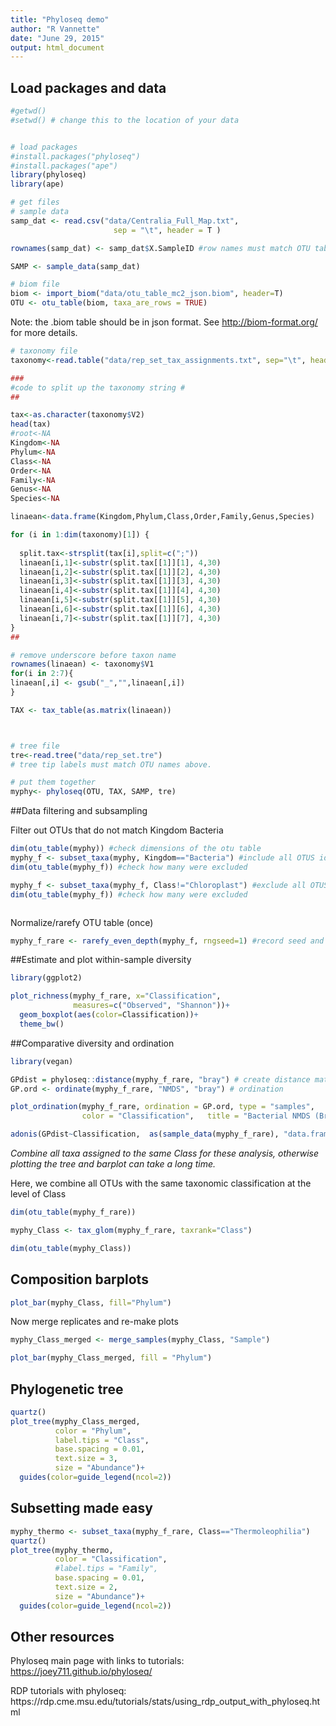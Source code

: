 ```yaml
---
title: "Phyloseq demo"
author: "R Vannette"
date: "June 29, 2015"
output: html_document
---
```


## Load packages and data

```r
#getwd()
#setwd() # change this to the location of your data


# load packages
#install.packages("phyloseq")
#install.packages("ape")
library(phyloseq)
library(ape)

# get files
# sample data
samp_dat <- read.csv("data/Centralia_Full_Map.txt", 
                       sep = "\t", header = T )

rownames(samp_dat) <- samp_dat$X.SampleID #row names must match OTU table headers

SAMP <- sample_data(samp_dat)

# biom file
biom <- import_biom("data/otu_table_mc2_json.biom", header=T)
OTU <- otu_table(biom, taxa_are_rows = TRUE)

```

Note: the .biom table should be in json format. See
<http://biom-format.org/> for more details. 

```r
# taxonomy file
taxonomy<-read.table("data/rep_set_tax_assignments.txt", sep="\t", header=F)

###
#code to split up the taxonomy string #
##

tax<-as.character(taxonomy$V2)
head(tax)
#root<-NA
Kingdom<-NA
Phylum<-NA
Class<-NA
Order<-NA
Family<-NA
Genus<-NA
Species<-NA

linaean<-data.frame(Kingdom,Phylum,Class,Order,Family,Genus,Species)

for (i in 1:dim(taxonomy)[1]) {
  
  split.tax<-strsplit(tax[i],split=c(";"))
  linaean[i,1]<-substr(split.tax[[1]][1], 4,30)
  linaean[i,2]<-substr(split.tax[[1]][2], 4,30)
  linaean[i,3]<-substr(split.tax[[1]][3], 4,30)
  linaean[i,4]<-substr(split.tax[[1]][4], 4,30)
  linaean[i,5]<-substr(split.tax[[1]][5], 4,30)
  linaean[i,6]<-substr(split.tax[[1]][6], 4,30)
  linaean[i,7]<-substr(split.tax[[1]][7], 4,30)
}
##

# remove underscore before taxon name
rownames(linaean) <- taxonomy$V1
for(i in 2:7){
linaean[,i] <- gsub("_","",linaean[,i])
}

TAX <- tax_table(as.matrix(linaean))



# tree file
tre<-read.tree("data/rep_set.tre")
# tree tip labels must match OTU names above. 

# put them together
myphy<- phyloseq(OTU, TAX, SAMP, tre)

```

##Data filtering and subsampling

Filter out OTUs that do not match Kingdom Bacteria

```r
dim(otu_table(myphy)) #check dimensions of the otu table
myphy_f <- subset_taxa(myphy, Kingdom=="Bacteria") #include all OTUS identified as Bacteria
dim(otu_table(myphy_f)) #check how many were excluded

myphy_f <- subset_taxa(myphy_f, Class!="Chloroplast") #exclude all OTUS identified as Chloroplast
dim(otu_table(myphy_f)) #check how many were excluded



```

Normalize/rarefy OTU table (once)
```r
myphy_f_rare <- rarefy_even_depth(myphy_f, rngseed=1) #record seed and # of OTUs removed

```

##Estimate and plot within-sample diversity

```r
library(ggplot2)

plot_richness(myphy_f_rare, x="Classification", 
              measures=c("Observed", "Shannon"))+
  geom_boxplot(aes(color=Classification))+
  theme_bw()

```

##Comparative diversity and ordination

```r
library(vegan)

GPdist = phyloseq::distance(myphy_f_rare, "bray") # create distance matrix
GP.ord <- ordinate(myphy_f_rare, "NMDS", "bray") # ordination 

plot_ordination(myphy_f_rare, ordination = GP.ord, type = "samples", 
                color = "Classification",   title = "Bacterial NMDS (Bray-Curtis dissim.)")+theme_bw()

adonis(GPdist~Classification,  as(sample_data(myphy_f_rare), "data.frame"))

```




*Combine all taxa assigned to the same Class for these analysis, 
otherwise plotting the tree and barplot can take a long time. *

Here, we combine all OTUs with the same taxonomic classification at the level of Class


```r
dim(otu_table(myphy_f_rare))

myphy_Class <- tax_glom(myphy_f_rare, taxrank="Class")

dim(otu_table(myphy_Class))

```


## Composition barplots

```r

plot_bar(myphy_Class, fill="Phylum")

```

Now merge replicates and re-make plots

```r
myphy_Class_merged <- merge_samples(myphy_Class, "Sample")

plot_bar(myphy_Class_merged, fill = "Phylum")
```

## Phylogenetic tree

```r
quartz()
plot_tree(myphy_Class_merged, 
          color = "Phylum", 
          label.tips = "Class", 
          base.spacing = 0.01,
          text.size = 3,
          size = "Abundance")+
  guides(color=guide_legend(ncol=2))

```


## Subsetting made easy

```r

myphy_thermo <- subset_taxa(myphy_f_rare, Class=="Thermoleophilia")
quartz()
plot_tree(myphy_thermo, 
          color = "Classification",  
          #label.tips = "Family",
          base.spacing = 0.01,
          text.size = 2,
          size = "Abundance")+
  guides(color=guide_legend(ncol=2))

```


## Other resources

Phyloseq main page with links to tutorials: 
<https://joey711.github.io/phyloseq/>

RDP tutorials with phyloseq: 
 https://rdp.cme.msu.edu/tutorials/stats/using_rdp_output_with_phyloseq.html




